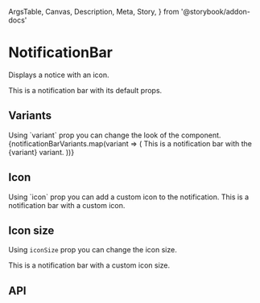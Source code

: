   ArgsTable,
  Canvas,
  Description,
  Meta,
  Story,
} from '@storybook/addon-docs'

<Meta title="Components/NotificationBar" component={NotificationBar} />

# NotificationBar

<Description>Displays a notice with an icon.</Description>

<Canvas>
  <Story name="Basic">
    <NotificationBar>
      This is a notification bar with its default props.
    </NotificationBar>
  </Story>
</Canvas>

## Variants

<Description>
  Using `variant` prop you can change the look of the component.
</Description>

<Canvas>
  <Story name="Variants">
    {notificationBarVariants.map(variant => (
      <Box key={variant} my={1}>
        <NotificationBar variant={variant}>
          This is a notification bar with the {variant} variant.
        </NotificationBar>
      </Box>
    ))}
  </Story>
</Canvas>

## Icon

<Description>
  Using `icon` prop you can add a custom icon to the notification.
</Description>

<Canvas>
  <Story name="Icon">
    <NotificationBar icon="clock-outline">
      This is a notification bar with a custom icon.
    </NotificationBar>
  </Story>
</Canvas>

## Icon size

<Description>Using `iconSize` prop you can change the icon size.</Description>

<Canvas>
  <Story name="Icon size">
    <NotificationBar iconSize={40}>
      This is a notification bar with a custom icon size.
    </NotificationBar>
  </Story>
</Canvas>

## API

<ArgsTable of={NotificationBar} />
